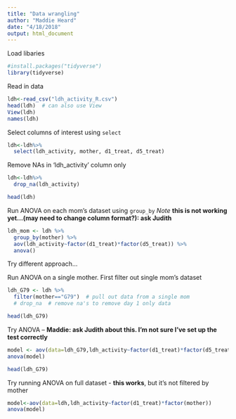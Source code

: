 ```yaml
---
title: "Data wrangling"
author: "Maddie Heard"
date: "4/18/2018"
output: html_document
---
```


Load libaries
```r
#install.packages("tidyverse")
library(tidyverse)
```

Read in data
```r
ldh<-read_csv("ldh_activity_R.csv")
head(ldh)  # can also use View
View(ldh)
names(ldh)
```

Select columns of interest using `select`
```r
ldh<-ldh%>%
  select(ldh_activity, mother, d1_treat, d5_treat)
```

Remove NAs in 'ldh_activity' column only
```r
ldh<-ldh%>%
  drop_na(ldh_activity)

head(ldh)
```


Run ANOVA on each mom's dataset using `group_by`
*Note ***this is not working yet...(may need to change column format?): ask Judith**
```r
ldh_mom <- ldh %>%
  group_by(mother) %>%
  aov(ldh_activity~factor(d1_treat)*factor(d5_treat)) %>%
  anova()
``` 
 
 Try different approach...
 
 Run ANOVA on a single mother. First filter out single mom's dataset
```r
ldh_G79 <- ldh %>%
  filter(mother=="G79")  # pull out data from a single mom
  # drop_na  # remove na's to remove day 1 only data

head(ldh_G79)
```

Try ANOVA -- **Maddie: ask Judith about this. I'm not sure I've set up the test correctly**
```r
model <- aov(data=ldh_G79,ldh_activity~factor(d1_treat)*factor(d5_treat))
anova(model)

head(ldh_G79)
```

Try running ANOVA on full dataset - **this works**, but it's not filtered by mother
```r
model<-aov(data=ldh,ldh_activity~factor(d1_treat)*factor(mother))
anova(model)
```

